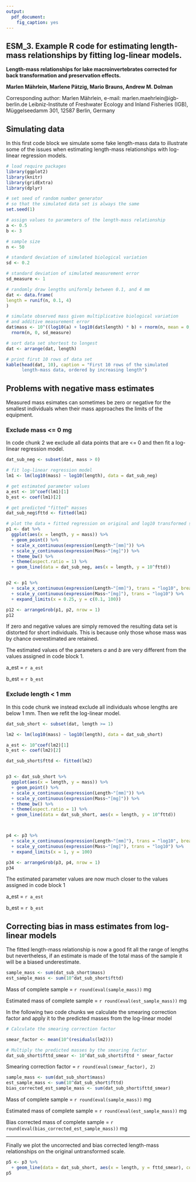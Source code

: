 ```yaml
---
output:
  pdf_document:
    fig_caption: yes
---
```


## ESM_3. Example **R** code for estimating length-mass relationships by fitting log-linear models.

**Length-mass relationships for lake macroinvertebrates corrected for back transformation and preservation effects.**

**Marlen Mährlein, Marlene Pätzig, Mario Brauns, Andrew M. Dolman**

Corresponding author: Marlen Mährlein, e-mail: marlen.maehrlein\@igb-berlin.de Leibniz-Institute of Freshwater Ecology and Inland Fisheries (IGB), Müggelseedamm 301, 12587 Berlin, Germany


## Simulating data

In this first code block we simulate some fake length-mass data to illustrate some of the issues when estimating length-mass relationships with log-linear regression models.

```r
# load require packages
library(ggplot2)
library(knitr)
library(gridExtra)
library(dplyr)

# set seed of random number generator 
# so that the simulated data set is always the same
set.seed(1)

# assign values to parameters of the length-mass relationship
a <- 0.5
b <- 3

# sample size
n <- 50

# standard deviation of simulated biological variation
sd <- 0.2

# standard deviation of simulated measurement error
sd_measure <- 1

# randomly draw lengths uniformly between 0.1, and 4 mm
dat <- data.frame(
length = runif(n, 0.1, 4)
)

# simulate observed mass given multiplicative biological variation 
# and additive measurement error  
dat$mass <- 10^((log10(a) + log10(dat$length) * b) + rnorm(n, mean = 0, sd = sd)) +
  rnorm(n, 0, sd_measure)

# sort data set shortest to longest
dat <- arrange(dat, length)

# print first 10 rows of data set
kable(head(dat, 10), caption = "First 10 rows of the simulated
      length-mass data, ordered by increasing length")
```

## Problems with negative mass estimates

Measured mass esimates can sometimes be zero or negative for the smallest individuals when their mass approaches the limits of the equipment.

### Exclude mass <= 0 mg

In code chunk 2 we exclude all data points that are <= 0 and then fit a log-linear regression model.

```r
dat_sub_neg <- subset(dat, mass > 0)

# fit log-linear regression model
lm1 <- lm(log10(mass) ~ log10(length), data = dat_sub_neg)

# get estimated parameter values
a_est <- 10^coef(lm1)[1]
b_est <- coef(lm1)[2]

# get predicted "fitted" masses
dat_sub_neg$fttd <- fitted(lm1)

# plot the data + fitted regression on original and log10 transformed scales
p1 <- dat %>% 
  ggplot(aes(x = length, y = mass)) %>% 
  + geom_point() %>% 
  + scale_x_continuous(expression(Length~"[mm]")) %>% 
  + scale_y_continuous(expression(Mass~"[mg]")) %>% 
  + theme_bw() %>% 
  + theme(aspect.ratio = 1) %>% 
  + geom_line(data = dat_sub_neg, aes(x = length, y = 10^fttd))


p2 <- p1 %>% 
  + scale_x_continuous(expression(Length~"[mm]"), trans = "log10", breaks = c(0.25, 1, 4)) %>% 
  + scale_y_continuous(expression(Mass~"[mg]"), trans = "log10") %>% 
  + expand_limits(x = 0.25, y = c(0.1, 100))

p12 <- arrangeGrob(p1, p2, nrow = 1)
p12
```

If zero and negative values are simply removed the resulting data set is distorted for short individuals. This is because only those whose mass was by chance overestimated are retained.

The estimated values of the parameters *a* and *b* are very different from the values assigned in code block 1. 

a_est = `r a_est`

b_est = `r b_est`


### Exclude length < 1 mm

In this code chunk we instead exclude all individuals whose lengths are below 1 mm. Then we refit the log-linear model.

```r
dat_sub_short <- subset(dat, length >= 1)

lm2 <- lm(log10(mass) ~ log10(length), data = dat_sub_short)

a_est <- 10^coef(lm2)[1]
b_est <- coef(lm2)[2]

dat_sub_short$fttd <- fitted(lm2)


p3 <- dat_sub_short %>% 
  ggplot(aes(x = length, y = mass)) %>% 
  + geom_point() %>% 
  + scale_x_continuous(expression(Length~"[mm]")) %>% 
  + scale_y_continuous(expression(Mass~"[mg]")) %>% 
  + theme_bw() %>% 
  + theme(aspect.ratio = 1) %>% 
  + geom_line(data = dat_sub_short, aes(x = length, y = 10^fttd))



p4 <- p3 %>% 
  + scale_x_continuous(expression(Length~"[mm]"), trans = "log10", breaks = c(1, 2, 4)) %>% 
  + scale_y_continuous(expression(Mass~"[mg]"), trans = "log10") %>% 
  + expand_limits(x = 1, y = 100)

p34 <- arrangeGrob(p3, p4, nrow = 1)
p34
```

The estimated parameter values are now much closer to the values assigned in code block 1

a_est = `r a_est`

b_est = `r b_est`



## Correcting bias in mass estimates from log-linear models

The fitted length-mass relationship is now a good fit all the range of lengths but nevertheless, if an estimate is made of the total mass of the sample it will be a biased underestimate.


```r
sample_mass <- sum(dat_sub_short$mass)
est_sample_mass <- sum(10^dat_sub_short$fttd)
```

Mass of complete sample = `r round(eval(sample_mass))` mg

Estimated mass of complete sample = `r round(eval(est_sample_mass))` mg


In the following two code chunks we calculate the smearing correction factor and apply it to the predicted masses from the log-linear model

```r
# Calculate the smearing correction factor

smear_factor <- mean(10^(residuals(lm2)))

# Multiply the predicted masses by the smearing factor
dat_sub_short$fttd_smear <- 10^dat_sub_short$fttd * smear_factor
```

Smearing correction factor = `r round(eval(smear_factor), 2)`


```r
sample_mass <- sum(dat_sub_short$mass)
est_sample_mass <- sum(10^dat_sub_short$fttd)
bias_corrected_est_sample_mass <- sum(dat_sub_short$fttd_smear)
```

Mass of complete sample = `r round(eval(sample_mass))` mg

Estimated mass of complete sample = `r round(eval(est_sample_mass))` mg

Bias corrected mass of complete sample = `r round(eval(bias_corrected_est_sample_mass))` mg

*********************
Finally we plot the uncorrected and bias corrected length-mass relationships on the original untransformed scale.

```r
p5 <- p3 %>% 
  + geom_line(data = dat_sub_short, aes(x = length, y = fttd_smear), colour = "Red")
p5
```
